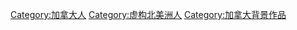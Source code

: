 [[Category:加拿大人|Category:加拿大人]]
[[Category:虚构北美洲人|Category:虚构北美洲人]]
[[Category:加拿大背景作品|Category:加拿大背景作品]]
